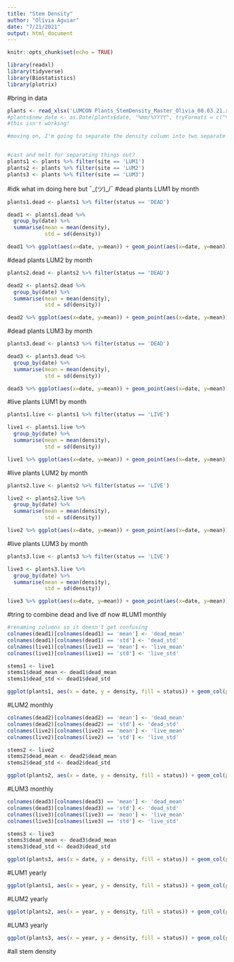 ```yaml
---
title: "Stem Density"
author: "Olivia Aguiar"
date: "7/21/2021"
output: html_document
---
```


```r
knitr::opts_chunk$set(echo = TRUE)
```

```r
library(readxl)
library(tidyverse)
library(Biostatistics)
library(plotrix)
```

#bring in data
```r
plants <- read_xlsx('LUMCON Plants_StemDensity_Master_Olivia_08.03.21.xlsx')
#plants$new_date <- as.Date(plants$date, "%mm/%YYYY", tryFormats = c("%m/%Y"), optional = TRUE)
#this isn't working!

#moving on, I'm going to separate the density column into two separate columns to make things easier


#cast and melt for separating things out?
plants1 <- plants %>% filter(site == 'LUM1')
plants2 <- plants %>% filter(site == 'LUM2')
plants3 <- plants %>% filter(site == 'LUM3')
```

#idk what im doing here but ¯\_(ツ)_/¯
#dead plants LUM1 by month
```r
plants1.dead <- plants1 %>% filter(status == 'DEAD')

dead1 <- plants1.dead %>% 
  group_by(date) %>% 
  summarise(mean = mean(density),
            std = sd(density))

dead1 %>% ggplot(aes(x=date, y=mean)) + geom_point(aes(x=date, y=mean)) + geom_errorbar(aes(ymin = mean-std, ymax = mean+std)) + xlab('Date') + ylab('Stem Density') + ggtitle('LUM1 Dead Stem Density') + theme(axis.text.x = element_text(size = 7, angle = 45), axis.ticks = element_blank()) + scale_x_discrete(limits = c('01/2017', '02/2017', '03/2017', '04/2017', '05/2017', '06/2017', '07/2017', '08/2017', '09/2017', '10/2017', '11/2017', '12/2017', '01/2018', '02/2018', '03/2018', '04/2018', '05/2018', '06/2018', '07/2018', '08/2018', '09/2018', '10/2018', '11/2018', '12/2018', '01/2019', '02/2019', '03/2019', '04/2019', '05/2019', '06/2019', '07/2019', '08/2019', '09/2019', '10/2019', '11/2019', '12/2019', '01/2020', '02/2020', '03/2020', '04/2020', '05/2020', '06/2020', '07/2020', '08/2020', '09/2020', '10/2020', '11/2020', '12/2020', '01/2021', '02/2021', '03/2021', '04/2021', '05/2021', '06/2021'))
```

#dead plants LUM2 by month
```r
plants2.dead <- plants2 %>% filter(status == 'DEAD')

dead2 <- plants2.dead %>% 
  group_by(date) %>% 
  summarise(mean = mean(density),
            std = sd(density))

dead2 %>% ggplot(aes(x=date, y=mean)) + geom_point(aes(x=date, y=mean)) + geom_errorbar(aes(ymin = mean-std, ymax = mean+std)) + xlab('Date') + ylab('Stem Density') + ggtitle('LUM2 Dead Stem Density') + theme(axis.text.x = element_text(size = 7, angle = 45), axis.ticks = element_blank()) + scale_x_discrete(limits = c('01/2017', '02/2017', '03/2017', '04/2017', '05/2017', '06/2017', '07/2017', '08/2017', '09/2017', '10/2017', '11/2017', '12/2017', '01/2018', '02/2018', '03/2018', '04/2018', '05/2018', '06/2018', '07/2018', '08/2018', '09/2018', '10/2018', '11/2018', '12/2018', '01/2019', '02/2019', '03/2019', '04/2019', '05/2019', '06/2019', '07/2019', '08/2019', '09/2019', '10/2019', '11/2019', '12/2019', '01/2020', '02/2020', '03/2020', '04/2020', '05/2020', '06/2020', '07/2020', '08/2020', '09/2020', '10/2020', '11/2020', '12/2020', '01/2021', '02/2021', '03/2021', '04/2021', '05/2021', '06/2021'))
```

#dead plants LUM3 by month
```r
plants3.dead <- plants3 %>% filter(status == 'DEAD')

dead3 <- plants3.dead %>% 
  group_by(date) %>% 
  summarise(mean = mean(density),
            std = sd(density))

dead3 %>% ggplot(aes(x=date, y=mean)) + geom_point(aes(x=date, y=mean)) + geom_errorbar(aes(ymin = mean-std, ymax = mean+std)) + xlab('Date') + ylab('Stem Density') + ggtitle('LUM3 Dead Stem Density') + theme(axis.text.x = element_text(size = 7, angle = 45), axis.ticks = element_blank()) + scale_x_discrete(limits = c('01/2017', '02/2017', '03/2017', '04/2017', '05/2017', '06/2017', '07/2017', '08/2017', '09/2017', '10/2017', '11/2017', '12/2017', '01/2018', '02/2018', '03/2018', '04/2018', '05/2018', '06/2018', '07/2018', '08/2018', '09/2018', '10/2018', '11/2018', '12/2018', '01/2019', '02/2019', '03/2019', '04/2019', '05/2019', '06/2019', '07/2019', '08/2019', '09/2019', '10/2019', '11/2019', '12/2019', '01/2020', '02/2020', '03/2020', '04/2020', '05/2020', '06/2020', '07/2020', '08/2020', '09/2020', '10/2020', '11/2020', '12/2020', '01/2021', '02/2021', '03/2021', '04/2021', '05/2021', '06/2021'))
```

#live plants LUM1 by month
```r
plants1.live <- plants1 %>% filter(status == 'LIVE')

live1 <- plants1.live %>% 
  group_by(date) %>% 
  summarise(mean = mean(density),
            std = sd(density))

live1 %>% ggplot(aes(x=date, y=mean)) + geom_point(aes(x=date, y=mean)) + geom_errorbar(aes(ymin = mean-std, ymax = mean+std)) + xlab('Date') + ylab('Stem Density') + ggtitle('LUM1 Live Stem Density') + theme(axis.text.x = element_text(size = 7, angle = 45), axis.ticks = element_blank()) + scale_x_discrete(limits = c('01/2017', '02/2017', '03/2017', '04/2017', '05/2017', '06/2017', '07/2017', '08/2017', '09/2017', '10/2017', '11/2017', '12/2017', '01/2018', '02/2018', '03/2018', '04/2018', '05/2018', '06/2018', '07/2018', '08/2018', '09/2018', '10/2018', '11/2018', '12/2018', '01/2019', '02/2019', '03/2019', '04/2019', '05/2019', '06/2019', '07/2019', '08/2019', '09/2019', '10/2019', '11/2019', '12/2019', '01/2020', '02/2020', '03/2020', '04/2020', '05/2020', '06/2020', '07/2020', '08/2020', '09/2020', '10/2020', '11/2020', '12/2020', '01/2021', '02/2021', '03/2021', '04/2021', '05/2021', '06/2021'))
```

#live plants LUM2 by month
```r
plants2.live <- plants2 %>% filter(status == 'LIVE')

live2 <- plants2.live %>% 
  group_by(date) %>% 
  summarise(mean = mean(density),
            std = sd(density))

live2 %>% ggplot(aes(x=date, y=mean)) + geom_point(aes(x=date, y=mean)) + geom_errorbar(aes(ymin = mean-std, ymax = mean+std)) + xlab('Date') + ylab('Stem Density') + ggtitle('LUM2 Live Stem Density') + theme(axis.text.x = element_text(size = 7, angle = 45), axis.ticks = element_blank()) + scale_x_discrete(limits = c('01/2017', '02/2017', '03/2017', '04/2017', '05/2017', '06/2017', '07/2017', '08/2017', '09/2017', '10/2017', '11/2017', '12/2017', '01/2018', '02/2018', '03/2018', '04/2018', '05/2018', '06/2018', '07/2018', '08/2018', '09/2018', '10/2018', '11/2018', '12/2018', '01/2019', '02/2019', '03/2019', '04/2019', '05/2019', '06/2019', '07/2019', '08/2019', '09/2019', '10/2019', '11/2019', '12/2019', '01/2020', '02/2020', '03/2020', '04/2020', '05/2020', '06/2020', '07/2020', '08/2020', '09/2020', '10/2020', '11/2020', '12/2020', '01/2021', '02/2021', '03/2021', '04/2021', '05/2021', '06/2021'))
```

#live plants LUM3 by month
```r
plants3.live <- plants3 %>% filter(status == 'LIVE')

live3 <- plants3.live %>% 
  group_by(date) %>% 
  summarise(mean = mean(density),
            std = sd(density))

live3 %>% ggplot(aes(x=date, y=mean)) + geom_point(aes(x=date, y=mean)) + geom_errorbar(aes(ymin = mean-std, ymax = mean+std)) + xlab('Date') + ylab('Stem Density') + ggtitle('LUM3 Live Stem Density') + theme(axis.text.x = element_text(size = 7, angle = 45), axis.ticks = element_blank()) + scale_x_discrete(limits = c('01/2017', '02/2017', '03/2017', '04/2017', '05/2017', '06/2017', '07/2017', '08/2017', '09/2017', '10/2017', '11/2017', '12/2017', '01/2018', '02/2018', '03/2018', '04/2018', '05/2018', '06/2018', '07/2018', '08/2018', '09/2018', '10/2018', '11/2018', '12/2018', '01/2019', '02/2019', '03/2019', '04/2019', '05/2019', '06/2019', '07/2019', '08/2019', '09/2019', '10/2019', '11/2019', '12/2019', '01/2020', '02/2020', '03/2020', '04/2020', '05/2020', '06/2020', '07/2020', '08/2020', '09/2020', '10/2020', '11/2020', '12/2020', '01/2021', '02/2021', '03/2021', '04/2021', '05/2021', '06/2021'))
```

#tring to combine dead and live df now
#LUM1 monthly
```r
#renaming columns so it doesn't get confusing
colnames(dead1)[colnames(dead1) == 'mean'] <- 'dead_mean'
colnames(dead1)[colnames(dead1) == 'std'] <- 'dead_std'
colnames(live1)[colnames(live1) == 'mean'] <- 'live_mean'
colnames(live1)[colnames(live1) == 'std'] <- 'live_std'

stems1 <- live1
stems1$dead_mean <- dead1$dead_mean
stems1$dead_std <- dead1$dead_std

ggplot(plants1, aes(x = date, y = density, fill = status)) + geom_col(position = 'fill') + theme(axis.text.x = element_text(size = 7, angle = 45), axis.ticks = element_blank()) + scale_x_discrete(limits = c('01/2017', '02/2017', '03/2017', '04/2017', '05/2017', '06/2017', '07/2017', '08/2017', '09/2017', '10/2017', '11/2017', '12/2017', '01/2018', '02/2018', '03/2018', '04/2018', '05/2018', '06/2018', '07/2018', '08/2018', '09/2018', '10/2018', '11/2018', '12/2018', '01/2019', '02/2019', '03/2019', '04/2019', '05/2019', '06/2019', '07/2019', '08/2019', '09/2019', '10/2019', '11/2019', '12/2019', '01/2020', '02/2020', '03/2020', '04/2020', '05/2020', '06/2020', '07/2020', '08/2020', '09/2020', '10/2020', '11/2020', '12/2020', '01/2021', '02/2021', '03/2021', '04/2021')) + xlab('Date') + ylab('Propotion of Dead to Live Stems') + ggtitle('LUM1')
```

#LUM2 monthly
```r
colnames(dead2)[colnames(dead2) == 'mean'] <- 'dead_mean'
colnames(dead2)[colnames(dead2) == 'std'] <- 'dead_std'
colnames(live2)[colnames(live2) == 'mean'] <- 'live_mean'
colnames(live2)[colnames(live2) == 'std'] <- 'live_std'

stems2 <- live2
stems2$dead_mean <- dead2$dead_mean
stems2$dead_std <- dead2$dead_std

ggplot(plants2, aes(x = date, y = density, fill = status)) + geom_col(position = 'fill') + theme(axis.text.x = element_text(size = 7, angle = 45), axis.ticks = element_blank()) + scale_x_discrete(limits = c('01/2017', '02/2017', '03/2017', '04/2017', '05/2017', '06/2017', '07/2017', '08/2017', '09/2017', '10/2017', '11/2017', '12/2017', '01/2018', '02/2018', '03/2018', '04/2018', '05/2018', '06/2018', '07/2018', '08/2018', '09/2018', '10/2018', '11/2018', '12/2018', '01/2019', '02/2019', '03/2019', '04/2019', '05/2019', '06/2019', '07/2019', '08/2019', '09/2019', '10/2019', '11/2019', '12/2019', '01/2020', '02/2020', '03/2020', '04/2020', '05/2020', '06/2020', '07/2020', '08/2020', '09/2020', '10/2020', '11/2020', '12/2020', '01/2021', '02/2021', '03/2021', '04/2021')) + xlab('Date') + ylab('Propotion of Dead to Live Stems') + ggtitle('LUM2')
```

#LUM3 monthly
```r
colnames(dead3)[colnames(dead3) == 'mean'] <- 'dead_mean'
colnames(dead3)[colnames(dead3) == 'std'] <- 'dead_std'
colnames(live3)[colnames(live3) == 'mean'] <- 'live_mean'
colnames(live3)[colnames(live3) == 'std'] <- 'live_std'

stems3 <- live3
stems3$dead_mean <- dead3$dead_mean
stems3$dead_std <- dead3$dead_std

ggplot(plants3, aes(x = date, y = density, fill = status)) + geom_col(position = 'fill') + theme(axis.text.x = element_text(size = 7, angle = 45), axis.ticks = element_blank()) + scale_x_discrete(limits = c('01/2017', '02/2017', '03/2017', '04/2017', '05/2017', '06/2017', '07/2017', '08/2017', '09/2017', '10/2017', '11/2017', '12/2017', '01/2018', '02/2018', '03/2018', '04/2018', '05/2018', '06/2018', '07/2018', '08/2018', '09/2018', '10/2018', '11/2018', '12/2018', '01/2019', '02/2019', '03/2019', '04/2019', '05/2019', '06/2019', '07/2019', '08/2019', '09/2019', '10/2019', '11/2019', '12/2019', '01/2020', '02/2020', '03/2020', '04/2020', '05/2020', '06/2020', '07/2020', '08/2020', '09/2020', '10/2020', '11/2020', '12/2020', '01/2021', '02/2021', '03/2021', '04/2021')) + xlab('Date') + ylab('Proportion of Dead to Live Stems') + ggtitle('LUM3')
```

#LUM1 yearly
```r
ggplot(plants1, aes(x = year, y = density, fill = status)) + geom_col(position = 'fill') + xlab('Date') + ylab('Propotion of Dead to Live Stems') + ggtitle('LUM1')
```

#LUM2 yearly
```r
ggplot(plants2, aes(x = year, y = density, fill = status)) + geom_col(position = 'fill') + xlab('Date') + ylab('Propotion of Dead to Live Stems') + ggtitle('LUM2')
```

#LUM3 yearly
```r
ggplot(plants3, aes(x = year, y = density, fill = status)) + geom_col(position = 'fill') + xlab('Date') + ylab('Propotion of Dead to Live Stems') + ggtitle('LUM3')
```

#all stem density
```r

```

